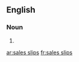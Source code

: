 ==English==

===Noun===
{{head|en|plural|head=[[sales]] [[slip]]s}}

# {{plural of|sales slip|lang=en|nocat=1}}

[[ar:sales slips]]
[[fr:sales slips]]